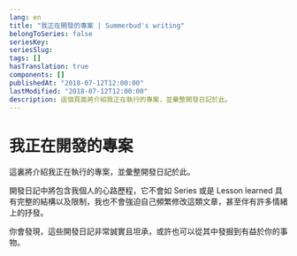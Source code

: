 ```yaml
---
lang: en
title: "我正在開發的專案 | Summerbud's writing"
belongToSeries: false
seriesKey: 
seriesSlug: 
tags: []
hasTranslation: true
components: []
publishedAt: "2018-07-12T12:00:00"
lastModified: "2018-07-12T12:00:00"
description: 這個頁面將介紹我正在執行的專案，並彙整開發日記於此。
---
```


# 我正在開發的專案

這裏將介紹我正在執行的專案，並彙整開發日記於此。

開發日記中將包含我個人的心路歷程，它不會如 Series 或是 Lesson learned 具有完整的結構以及限制，我也不會強迫自己頻繁修改這類文章，甚至伴有許多情緒上的抒發。

你會發現，這些開發日記非常誠實且坦承，或許也可以從其中發掘到有益於你的事物。

